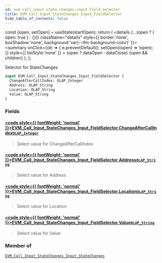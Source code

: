 ```yaml
---
id: evm-call-input-state-changes-input-field-selector
title: EVM_Call_Input_StateChanges_Input_FieldSelector
hide_table_of_contents: false
---
```







  const [open, setOpen] = useState(startOpen);
  return (
    <details {...(open ? { open: true } : {})} className="details" style={{ border:'none', boxShadow:'none', background:'var(--ifm-background-color)' }}>
      <summary
        onClick={(e) => {
          e.preventDefault();
          setOpen((open) => !open);
        }}
        style={{ listStyle:'none' }}
      >
      {open ? dataOpen : dataClose}
      </summary>
      {open && children}
    </details>
  );
};




Selector for StateChanges


```graphql
input EVM_Call_Input_StateChanges_Input_FieldSelector {
  ChangeAfterCallIndex: OLAP_Integer
  Address: OLAP_String
  Location: OLAP_String
  Value: OLAP_String
}
```




### Fields

#### [<code style={{ fontWeight: 'normal' }}>EVM_Call_Input_StateChanges_Input_FieldSelector.<b>ChangeAfterCallIndex</b></code>](#)<Bullet />[`OLAP_Integer`](/docs/graphql-reference/inputs/olap-integer) <Badge class="secondary" text="input"/>
> Select value for ChangeAfterCallIndex
> 

#### [<code style={{ fontWeight: 'normal' }}>EVM_Call_Input_StateChanges_Input_FieldSelector.<b>Address</b></code>](#)<Bullet />[`OLAP_String`](/docs/graphql-reference/inputs/olap-string) <Badge class="secondary" text="input"/>
> Select value for Address
> 

#### [<code style={{ fontWeight: 'normal' }}>EVM_Call_Input_StateChanges_Input_FieldSelector.<b>Location</b></code>](#)<Bullet />[`OLAP_String`](/docs/graphql-reference/inputs/olap-string) <Badge class="secondary" text="input"/>
> Select value for Location
> 

#### [<code style={{ fontWeight: 'normal' }}>EVM_Call_Input_StateChanges_Input_FieldSelector.<b>Value</b></code>](#)<Bullet />[`OLAP_String`](/docs/graphql-reference/inputs/olap-string) <Badge class="secondary" text="input"/>
> Select value for Value
> 



### Member of

[`EVM_Call_Input_StateChanges_Input_StateChanges`](/docs/graphql-reference/inputs/evm-call-input-state-changes-input-state-changes)  <Badge class="secondary" text="input"/>

